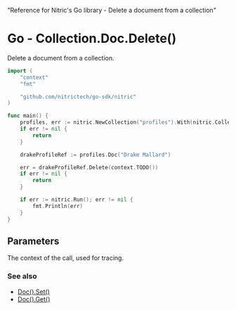   "Reference for Nitric's Go library - Delete a document from a collection"

# Go - Collection.Doc.Delete()

Delete a document from a collection.

```go
import (
	"context"
	"fmt"

	"github.com/nitrictech/go-sdk/nitric"
)

func main() {
	profiles, err := nitric.NewCollection("profiles").With(nitric.CollectionDeleting)
	if err != nil {
		return
	}

	drakeProfileRef := profiles.Doc("Drake Mallard")

	err = drakeProfileRef.Delete(context.TODO())
	if err != nil {
		return
	}

	if err := nitric.Run(); err != nil {
		fmt.Println(err)
	}
}
```

## Parameters

<Properties>
  <Property name="ctx" required type="context">
    The context of the call, used for tracing.
  </Property>
</Properties>

### See also

- [Doc().Set()](./collection-doc-set)
- [Doc().Get()](./collection-doc-get)
